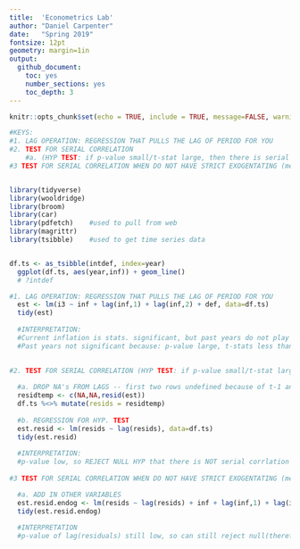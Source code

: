```yaml
---
title:  'Econometrics Lab'
author: "Daniel Carpenter"
date:   "Spring 2019"
fontsize: 12pt
geometry: margin=1in
output:
  github_document:
    toc: yes
    number_sections: yes
    toc_depth: 3
---
```

      
```r
knitr::opts_chunk$set(echo = TRUE, include = TRUE, message=FALSE, warning=FALSE)
```

```r
#KEYS:
#1. LAG OPERATION: REGRESSION THAT PULLS THE LAG OF PERIOD FOR YOU
#2. TEST FOR SERIAL CORRELATION 
    #a. (HYP TEST: if p-value small/t-stat large, then there is serial correlation)
#3 TEST FOR SERIAL CORRELATION WHEN DO NOT HAVE STRICT EXOGENTATING (meaning add other variables in)


library(tidyverse)
library(wooldridge)
library(broom)
library(car)
library(pdfetch)    #used to pull from web
library(magrittr)
library(tsibble)    #used to get time series data


df.ts <- as_tsibble(intdef, index=year)
  ggplot(df.ts, aes(year,inf)) + geom_line()
  # ?intdef

#1. LAG OPERATION: REGRESSION THAT PULLS THE LAG OF PERIOD FOR YOU
  est <- lm(i3 ~ inf + lag(inf,1) + lag(inf,2) + def, data=df.ts)
  tidy(est)
  
  #INTERPRETATION:
  #Current inflation is stats. significant, but past years do not play large effect.
  #Past years not significant because: p-value large, t-stats less than 2.

        
#2. TEST FOR SERIAL CORRELATION (HYP TEST: if p-value small/t-stat large, then there is serial correlation)
  
  #a. DROP NA's FROM LAGS -- first two rows undefined because of t-1 and t-2 lags
  residtemp <- c(NA,NA,resid(est)) 
  df.ts %<>% mutate(resids = residtemp)
  
  #b. REGRESSION FOR HYP. TEST
  est.resid <- lm(resids ~ lag(resids), data=df.ts)
  tidy(est.resid)
  
  #INTERPRETATION: 
  #p-value low, so REJECT NULL HYP that there is NOT serial corrlation
          
#3 TEST FOR SERIAL CORRELATION WHEN DO NOT HAVE STRICT EXOGENTATING (meaning add other variables in)

  #a. ADD IN OTHER VARIABLES
  est.resid.endog <- lm(resids ~ lag(resids) + inf + lag(inf,1) + lag(inf,2) + def, data = df.ts)
  tidy(est.resid.endog)
  
  #INTERPRETATION
  #p-value of lag(residuals) still low, so can still reject null(therefore, serial correll exists.)
          
```